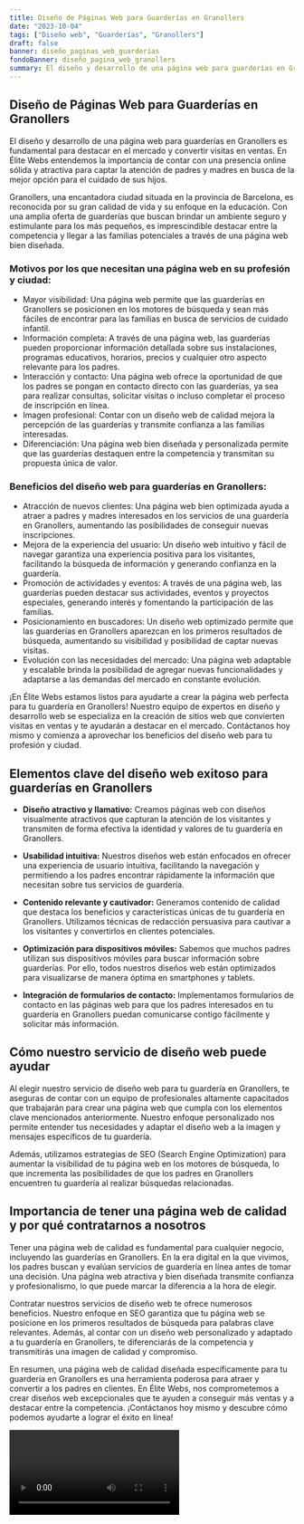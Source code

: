 ```yaml
---
title: Diseño de Páginas Web para Guarderías en Granollers
date: "2023-10-04"
tags: ["Diseño web", "Guarderías", "Granollers"]
draft: false
banner: diseño_paginas_web_guarderías
fondoBanner: diseño_pagina_web_granollers
summary: El diseño y desarrollo de una página web para guarderías en Granollers es fundamental para destacar en el mercado y convertir visitas en ventas. En Élite Webs entendemos la importancia de contar con una presencia online sólida y atractiva para captar la atención de padres y madres en busca de la mejor opción para el cuidado de sus hijos.
---
```



## Diseño de Páginas Web para Guarderías en Granollers

El diseño y desarrollo de una página web para guarderías en Granollers es fundamental para destacar en el mercado y convertir visitas en ventas. En Élite Webs entendemos la importancia de contar con una presencia online sólida y atractiva para captar la atención de padres y madres en busca de la mejor opción para el cuidado de sus hijos.

Granollers, una encantadora ciudad situada en la provincia de Barcelona, es reconocida por su gran calidad de vida y su enfoque en la educación. Con una amplia oferta de guarderías que buscan brindar un ambiente seguro y estimulante para los más pequeños, es imprescindible destacar entre la competencia y llegar a las familias potenciales a través de una página web bien diseñada.

### Motivos por los que necesitan una página web en su profesión y ciudad:

- Mayor visibilidad: Una página web permite que las guarderías en Granollers se posicionen en los motores de búsqueda y sean más fáciles de encontrar para las familias en busca de servicios de cuidado infantil.
- Información completa: A través de una página web, las guarderías pueden proporcionar información detallada sobre sus instalaciones, programas educativos, horarios, precios y cualquier otro aspecto relevante para los padres.
- Interacción y contacto: Una página web ofrece la oportunidad de que los padres se pongan en contacto directo con las guarderías, ya sea para realizar consultas, solicitar visitas o incluso completar el proceso de inscripción en línea.
- Imagen profesional: Contar con un diseño web de calidad mejora la percepción de las guarderías y transmite confianza a las familias interesadas.
- Diferenciación: Una página web bien diseñada y personalizada permite que las guarderías destaquen entre la competencia y transmitan su propuesta única de valor.

### Beneficios del diseño web para guarderías en Granollers:

- Atracción de nuevos clientes: Una página web bien optimizada ayuda a atraer a padres y madres interesados en los servicios de una guardería en Granollers, aumentando las posibilidades de conseguir nuevas inscripciones.
- Mejora de la experiencia del usuario: Un diseño web intuitivo y fácil de navegar garantiza una experiencia positiva para los visitantes, facilitando la búsqueda de información y generando confianza en la guardería.
- Promoción de actividades y eventos: A través de una página web, las guarderías pueden destacar sus actividades, eventos y proyectos especiales, generando interés y fomentando la participación de las familias.
- Posicionamiento en buscadores: Un diseño web optimizado permite que las guarderías en Granollers aparezcan en los primeros resultados de búsqueda, aumentando su visibilidad y posibilidad de captar nuevas visitas.
- Evolución con las necesidades del mercado: Una página web adaptable y escalable brinda la posibilidad de agregar nuevas funcionalidades y adaptarse a las demandas del mercado en constante evolución.

¡En Élite Webs estamos listos para ayudarte a crear la página web perfecta para tu guardería en Granollers! Nuestro equipo de expertos en diseño y desarrollo web se especializa en la creación de sitios web que convierten visitas en ventas y te ayudarán a destacar en el mercado. Contáctanos hoy mismo y comienza a aprovechar los beneficios del diseño web para tu profesión y ciudad.

<GifSeo />

<Cta />

## Elementos clave del diseño web exitoso para guarderías en Granollers

- **Diseño atractivo y llamativo:** Creamos páginas web con diseños visualmente atractivos que capturan la atención de los visitantes y transmiten de forma efectiva la identidad y valores de tu guardería en Granollers.

- **Usabilidad intuitiva:** Nuestros diseños web están enfocados en ofrecer una experiencia de usuario intuitiva, facilitando la navegación y permitiendo a los padres encontrar rápidamente la información que necesitan sobre tus servicios de guardería.

- **Contenido relevante y cautivador:** Generamos contenido de calidad que destaca los beneficios y características únicas de tu guardería en Granollers. Utilizamos técnicas de redacción persuasiva para cautivar a los visitantes y convertirlos en clientes potenciales.

- **Optimización para dispositivos móviles:** Sabemos que muchos padres utilizan sus dispositivos móviles para buscar información sobre guarderías. Por ello, todos nuestros diseños web están optimizados para visualizarse de manera óptima en smartphones y tablets.

- **Integración de formularios de contacto:** Implementamos formularios de contacto en las páginas web para que los padres interesados en tu guardería en Granollers puedan comunicarse contigo fácilmente y solicitar más información.

## Cómo nuestro servicio de diseño web puede ayudar

Al elegir nuestro servicio de diseño web para tu guardería en Granollers, te aseguras de contar con un equipo de profesionales altamente capacitados que trabajarán para crear una página web que cumpla con los elementos clave mencionados anteriormente. Nuestro enfoque personalizado nos permite entender tus necesidades y adaptar el diseño web a la imagen y mensajes específicos de tu guardería.

Además, utilizamos estrategias de SEO (Search Engine Optimization) para aumentar la visibilidad de tu página web en los motores de búsqueda, lo que incrementa las posibilidades de que los padres en Granollers encuentren tu guardería al realizar búsquedas relacionadas.

## Importancia de tener una página web de calidad y por qué contratarnos a nosotros

Tener una página web de calidad es fundamental para cualquier negocio, incluyendo las guarderías en Granollers. En la era digital en la que vivimos, los padres buscan y evalúan servicios de guardería en línea antes de tomar una decisión. Una página web atractiva y bien diseñada transmite confianza y profesionalismo, lo que puede marcar la diferencia a la hora de elegir.

Contratar nuestros servicios de diseño web te ofrece numerosos beneficios. Nuestro enfoque en SEO garantiza que tu página web se posicione en los primeros resultados de búsqueda para palabras clave relevantes. Además, al contar con un diseño web personalizado y adaptado a tu guardería en Granollers, te diferenciarás de la competencia y transmitirás una imagen de calidad y compromiso.

En resumen, una página web de calidad diseñada específicamente para tu guardería en Granollers es una herramienta poderosa para atraer y convertir a los padres en clientes. En Élite Webs, nos comprometemos a crear diseños web excepcionales que te ayuden a conseguir más ventas y a destacar entre la competencia. ¡Contáctanos hoy mismo y descubre cómo podemos ayudarte a lograr el éxito en línea!

<Video />

<CtaBot job="Guarderías" city="Granollers" />

<Gmaps query="Granollers+españa+maps" />
